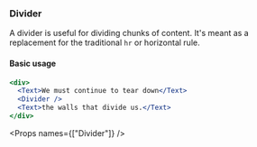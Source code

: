 
<Nav title="Divider" />
<SEO title="Divider" />

<Container>
<Article sidebar={[
  { id: 'Divider', name: 'Divider' },
  { id: 'Basic usage', name: 'Basic usage' },
  { id: 'Props', name: 'Props'}
]}>

# Divider

A divider is useful for dividing chunks of content. It's meant as a replacement for the traditional `hr` or horizontal rule.

#### Basic usage

```.jsx
<div>
  <Text>We must continue to tear down</Text>
  <Divider />
  <Text>the walls that divide us.</Text>
</div>
```

<Props names={["Divider"]} />

</Article>
</Container>
